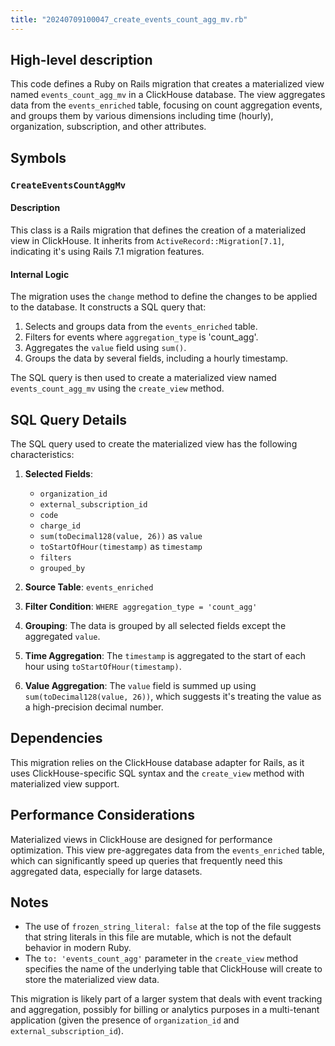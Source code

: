 ```yaml
---
title: "20240709100047_create_events_count_agg_mv.rb"
---
```


## High-level description
This code defines a Ruby on Rails migration that creates a materialized view named `events_count_agg_mv` in a ClickHouse database. The view aggregates data from the `events_enriched` table, focusing on count aggregation events, and groups them by various dimensions including time (hourly), organization, subscription, and other attributes.

## Symbols

### `CreateEventsCountAggMv`
#### Description
This class is a Rails migration that defines the creation of a materialized view in ClickHouse. It inherits from `ActiveRecord::Migration[7.1]`, indicating it's using Rails 7.1 migration features.

#### Internal Logic
The migration uses the `change` method to define the changes to be applied to the database. It constructs a SQL query that:

1. Selects and groups data from the `events_enriched` table.
2. Filters for events where `aggregation_type` is 'count_agg'.
3. Aggregates the `value` field using `sum()`.
4. Groups the data by several fields, including a hourly timestamp.

The SQL query is then used to create a materialized view named `events_count_agg_mv` using the `create_view` method.

## SQL Query Details

The SQL query used to create the materialized view has the following characteristics:

1. **Selected Fields**:
   - `organization_id`
   - `external_subscription_id`
   - `code`
   - `charge_id`
   - `sum(toDecimal128(value, 26))` as `value`
   - `toStartOfHour(timestamp)` as `timestamp`
   - `filters`
   - `grouped_by`

2. **Source Table**: `events_enriched`

3. **Filter Condition**: `WHERE aggregation_type = 'count_agg'`

4. **Grouping**: The data is grouped by all selected fields except the aggregated `value`.

5. **Time Aggregation**: The `timestamp` is aggregated to the start of each hour using `toStartOfHour(timestamp)`.

6. **Value Aggregation**: The `value` field is summed up using `sum(toDecimal128(value, 26))`, which suggests it's treating the value as a high-precision decimal number.

## Dependencies
This migration relies on the ClickHouse database adapter for Rails, as it uses ClickHouse-specific SQL syntax and the `create_view` method with materialized view support.

## Performance Considerations
Materialized views in ClickHouse are designed for performance optimization. This view pre-aggregates data from the `events_enriched` table, which can significantly speed up queries that frequently need this aggregated data, especially for large datasets.

## Notes
- The use of `frozen_string_literal: false` at the top of the file suggests that string literals in this file are mutable, which is not the default behavior in modern Ruby.
- The `to: 'events_count_agg'` parameter in the `create_view` method specifies the name of the underlying table that ClickHouse will create to store the materialized view data.

This migration is likely part of a larger system that deals with event tracking and aggregation, possibly for billing or analytics purposes in a multi-tenant application (given the presence of `organization_id` and `external_subscription_id`).